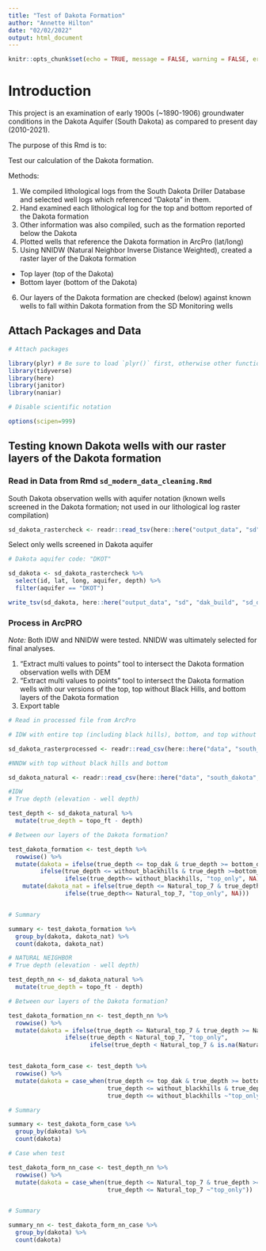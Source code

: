 ```yaml
---
title: "Test of Dakota Formation"
author: "Annette Hilton"
date: "02/02/2022"
output: html_document
---
```


```r
knitr::opts_chunk$set(echo = TRUE, message = FALSE, warning = FALSE, error = FALSE)
```

# Introduction

This project is an examination of early 1900s (~1890-1906) groundwater conditions in the Dakota Aquifer (South Dakota) as compared to present day (2010-2021).

The purpose of this Rmd is to: 

Test our calculation of the Dakota formation. 

Methods: 

1. We compiled lithological logs from the South Dakota Driller Database and selected well logs which referenced "Dakota" in them. 
2. Hand examined each lithological log for the top and bottom reported of the Dakota formation 
3. Other information was also compiled, such as the formation reported below the Dakota 
4. Plotted wells that reference the Dakota formation in ArcPro (lat/long)
5. Using NNIDW (Natural Neighbor Inverse Distance Weighted), created a raster layer of the Dakota formation 
  - Top layer (top of the Dakota) 
  - Bottom layer (bottom of the Dakota) 
6. Our layers of the Dakota formation are checked (below) against known wells to fall within Dakota formation from the SD Monitoring wells 
  
  

## Attach Packages and Data 

```r
# Attach packages 

library(plyr) # Be sure to load `plyr()` first, otherwise other functions in tidyverse break! 
library(tidyverse)
library(here)
library(janitor)
library(naniar)

# Disable scientific notation 

options(scipen=999)
```

## Testing known Dakota wells with our raster layers of the Dakota formation 

### Read in Data from Rmd `sd_modern_data_cleaning.Rmd` 

South Dakota observation wells with aquifer notation (known wells screened in the Dakota formation; not used in our lithological log raster compilation) 

```r
sd_dakota_rastercheck <- readr::read_tsv(here::here("output_data", "sd", "dak_build", "sd_dakota_rastercheck.txt"))

```

Select only wells screened in Dakota aquifer 

```r
# Dakota aquifer code: "DKOT" 

sd_dakota <- sd_dakota_rastercheck %>% 
  select(id, lat, long, aquifer, depth) %>% 
  filter(aquifer == "DKOT")

write_tsv(sd_dakota, here::here("output_data", "sd", "dak_build", "sd_dakota_test.txt"))
```

### Process in ArcPRO 

*Note:* Both IDW and NNIDW were tested. NNIDW was ultimately selected for final analyses. 

1. "Extract multi values to points" tool to intersect the Dakota formation observation wells with DEM 
2. "Extract multi values to points" tool to intersect the Dakota formation wells with our versions of the top, top without Black Hills, and bottom layers of the Dakota formation 
3. Export table 

```r
# Read in processed file from ArcPro 

# IDW with entire top (including black hills), bottom, and top without black hills 

sd_dakota_rasterprocessed <- readr::read_csv(here::here("data", "south_dakota", "archived", "sd_wells_dakota_intersect.txt"))

#NNDW with top without black hills and bottom 

sd_dakota_natural <- readr::read_csv(here::here("data", "south_dakota", "archived",  "test_dakota_natural.txt"))
```

```r
#IDW 
# True depth (elevation - well depth) 

test_depth <- sd_dakota_natural %>% 
  mutate(true_depth = topo_ft - depth)

# Between our layers of the Dakota formation? 

test_dakota_formation <- test_depth %>% 
  rowwise() %>% 
  mutate(dakota = ifelse(true_depth <= top_dak & true_depth >= bottom_dak, "full_dak", 
         ifelse(true_depth <= without_blackhills & true_depth >=bottom_dak, "full_dak_bh", 
                ifelse(true_depth<= without_blackhills, "top_only", NA)))) %>% 
    mutate(dakota_nat = ifelse(true_depth <= Natural_top_7 & true_depth >= Natural_bottom, "full_dak", 
                ifelse(true_depth<= Natural_top_7, "top_only", NA)))


# Summary 

summary <- test_dakota_formation %>% 
  group_by(dakota, dakota_nat) %>% 
  count(dakota, dakota_nat)
```


```r
# NATURAL NEIGHBOR 
# True depth (elevation - well depth) 

test_depth_nn <- sd_dakota_natural %>% 
  mutate(true_depth = topo_ft - depth)

# Between our layers of the Dakota formation? 

test_dakota_formation_nn <- test_depth_nn %>% 
  rowwise() %>% 
  mutate(dakota = ifelse(true_depth <= Natural_top_7 & true_depth >= Natural_bottom, "full_dak", 
                ifelse(true_depth < Natural_top_7, "top_only", 
                       ifelse(true_depth < Natural_top_7 & is.na(Natural_bottom), "top_nobottom", NA))))


test_dakota_form_case <- test_depth %>% 
  rowwise() %>% 
  mutate(dakota = case_when(true_depth <= top_dak & true_depth >= bottom_dak ~"full_dak",
                            true_depth <= without_blackhills & true_depth >= bottom_dak ~"full_dak_bh", 
                            true_depth <= without_blackhills ~"top_only"))

# Summary 

summary <- test_dakota_form_case %>% 
  group_by(dakota) %>% 
  count(dakota)

# Case when test 

test_dakota_form_nn_case <- test_depth_nn %>% 
  rowwise() %>% 
  mutate(dakota = case_when(true_depth <= Natural_top_7 & true_depth >= Natural_bottom ~"full_dak",
                            true_depth <= Natural_top_7 ~"top_only"))


# Summary 

summary_nn <- test_dakota_form_nn_case %>% 
  group_by(dakota) %>% 
  count(dakota)
```
